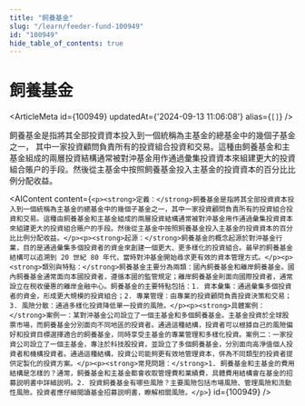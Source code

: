 ```yaml
---
title: "飼養基金"
slug: "/learn/feeder-fund-100949"
id: "100949"
hide_table_of_contents: true
---
```



# 飼養基金

<ArticleMeta id={100949} updatedAt={'2024-09-13 11:06:08'} alias={`[]`} />
<div className='border-solid border-b border-t-0 my-4 border-[var(--ifm-color-gray-300)]' />

飼養基金是指將其全部投資資本投入到一個統稱為主基金的總基金中的幾個子基金之一， 其中一家投資顧問負責所有的投資組合投資和交易。這種由飼養基金和主基金組成的兩層投資結構通常被對沖基金用作通過彙集投資資本來組建更大的投資組合賬户的手段。然後從主基金中按照飼養基金投入主基金的投資資本的百分比比例分配收益。

<AIContent content={`<p><strong>定義：</strong>飼養基金是指將其全部投資資本投入到一個統稱為主基金的總基金中的幾個子基金之一，其中一家投資顧問負責所有的投資組合投資和交易。這種由飼養基金和主基金組成的兩層投資結構通常被對沖基金用作通過彙集投資資本來組建更大的投資組合賬户的手段。然後從主基金中按照飼養基金投入主基金的投資資本的百分比比例分配收益。</p><p><strong>起源：</strong>飼養基金的概念起源於對沖基金行業，目的是通過彙集多個投資者的資金來創建一個更大、更多樣化的投資組合。最早的飼養基金結構可以追溯到 20 世紀 80 年代，當時對沖基金開始尋求更有效的資本管理方式。</p><p><strong>類別與特點：</strong>飼養基金主要分為兩類：國內飼養基金和離岸飼養基金。國內飼養基金通常面向本國投資者，遵循本國的監管規定；離岸飼養基金則面向國際投資者，通常設立在税收優惠的離岸金融中心。飼養基金的主要特點包括：1. 資本彙集：通過彙集多個投資者的資金，形成更大規模的投資組合；2. 專業管理：由專業的投資顧問負責投資決策和交易；3. 風險分散：通過多樣化投資降低單一投資的風險。</p><p><strong>具體案例：</strong>案例一：某對沖基金公司設立了一個主基金和多個飼養基金。主基金投資於全球股票市場，而飼養基金分別面向不同地區的投資者。通過這種結構，投資者可以根據自己的風險偏好和投資目標選擇適合的飼養基金，同時享受主基金的專業管理和多樣化投資。案例二：一家投資公司設立了一個主基金，專注於科技股投資，並設立了多個飼養基金，分別面向高淨值個人投資者和機構投資者。通過這種結構，投資公司能夠更有效地管理資本，併為不同類型的投資者提供定製化的投資方案。</p><p><strong>常見問題：</strong>1. 飼養基金和主基金的費用結構是怎樣的？通常，飼養基金和主基金都會收取管理費和業績費，具體費用結構會在基金的招募説明書中詳細説明。2. 投資飼養基金有哪些風險？主要風險包括市場風險、管理風險和流動性風險。投資者應仔細閲讀基金招募説明書，瞭解相關風險。</p>`} id={100949} />
